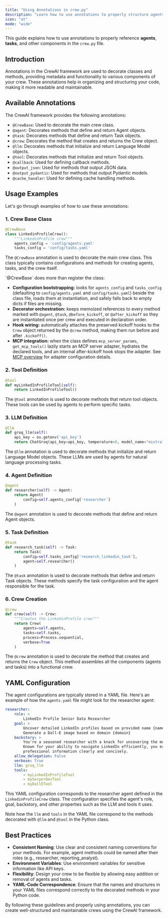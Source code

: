 ```yaml
---
title: "Using Annotations in crew.py"
description: "Learn how to use annotations to properly structure agents, tasks, and components in CrewAI"
icon: "at"
mode: "wide"
---
```


This guide explains how to use annotations to properly reference **agents**, **tasks**, and other components in the `crew.py` file.

## Introduction

Annotations in the CrewAI framework are used to decorate classes and methods, providing metadata and functionality to various components of your crew. These annotations help in organizing and structuring your code, making it more readable and maintainable.

## Available Annotations

The CrewAI framework provides the following annotations:

- `@CrewBase`: Used to decorate the main crew class.
- `@agent`: Decorates methods that define and return Agent objects.
- `@task`: Decorates methods that define and return Task objects.
- `@crew`: Decorates the method that creates and returns the Crew object.
- `@llm`: Decorates methods that initialize and return Language Model objects.
- `@tool`: Decorates methods that initialize and return Tool objects.
- `@callback`: Used for defining callback methods.
- `@output_json`: Used for methods that output JSON data.
- `@output_pydantic`: Used for methods that output Pydantic models.
- `@cache_handler`: Used for defining cache handling methods.

## Usage Examples

Let's go through examples of how to use these annotations:

### 1. Crew Base Class

```python
@CrewBase
class LinkedinProfileCrew():
    """LinkedinProfile crew"""
    agents_config = 'config/agents.yaml'
    tasks_config = 'config/tasks.yaml'
```

The `@CrewBase` annotation is used to decorate the main crew class. This class typically contains configurations and methods for creating agents, tasks, and the crew itself.

<Tip>
`@CrewBase` does more than register the class:

- **Configuration bootstrapping:** looks for `agents_config` and `tasks_config` (defaulting to `config/agents.yaml` and `config/tasks.yaml`) beside the class file, loads them at instantiation, and safely falls back to empty dicts if files are missing.
- **Decorator orchestration:** keeps memoized references to every method marked with `@agent`, `@task`, `@before_kickoff`, or `@after_kickoff` so they are instantiated once per crew and executed in declaration order.
- **Hook wiring:** automatically attaches the preserved kickoff hooks to the `Crew` object returned by the `@crew` method, making them run before and after `.kickoff()`.
- **MCP integration:** when the class defines `mcp_server_params`, `get_mcp_tools()` lazily starts an MCP server adapter, hydrates the declared tools, and an internal after-kickoff hook stops the adapter. See [MCP overview](/en/mcp/overview) for adapter configuration details.
</Tip>

### 2. Tool Definition

```python
@tool
def myLinkedInProfileTool(self):
    return LinkedInProfileTool()
```

The `@tool` annotation is used to decorate methods that return tool objects. These tools can be used by agents to perform specific tasks.

### 3. LLM Definition

```python
@llm
def groq_llm(self):
    api_key = os.getenv('api_key')
    return ChatGroq(api_key=api_key, temperature=0, model_name="mixtral-8x7b-32768")
```

The `@llm` annotation is used to decorate methods that initialize and return Language Model objects. These LLMs are used by agents for natural language processing tasks.

### 4. Agent Definition

```python
@agent
def researcher(self) -> Agent:
    return Agent(
        config=self.agents_config['researcher']
    )
```

The `@agent` annotation is used to decorate methods that define and return Agent objects.

### 5. Task Definition

```python
@task
def research_task(self) -> Task:
    return Task(
        config=self.tasks_config['research_linkedin_task'],
        agent=self.researcher()
    )
```

The `@task` annotation is used to decorate methods that define and return Task objects. These methods specify the task configuration and the agent responsible for the task.

### 6. Crew Creation

```python
@crew
def crew(self) -> Crew:
    """Creates the LinkedinProfile crew"""
    return Crew(
        agents=self.agents,
        tasks=self.tasks,
        process=Process.sequential,
        verbose=True
    )
``` 

The `@crew` annotation is used to decorate the method that creates and returns the `Crew` object. This method assembles all the components (agents and tasks) into a functional crew.

## YAML Configuration

The agent configurations are typically stored in a YAML file. Here's an example of how the `agents.yaml` file might look for the researcher agent:

```yaml
researcher:
    role: >
        LinkedIn Profile Senior Data Researcher
    goal: >
        Uncover detailed LinkedIn profiles based on provided name {name} and domain {domain}
        Generate a Dall-E image based on domain {domain}
    backstory: >
        You're a seasoned researcher with a knack for uncovering the most relevant LinkedIn profiles.
        Known for your ability to navigate LinkedIn efficiently, you excel at gathering and presenting
        professional information clearly and concisely.
    allow_delegation: False
    verbose: True
    llm: groq_llm
    tools:
        - myLinkedInProfileTool
        - mySerperDevTool
        - myDallETool
```

This YAML configuration corresponds to the researcher agent defined in the `LinkedinProfileCrew` class. The configuration specifies the agent's role, goal, backstory, and other properties such as the LLM and tools it uses.

Note how the `llm` and `tools` in the YAML file correspond to the methods decorated with `@llm` and `@tool` in the Python class.

## Best Practices

- **Consistent Naming**: Use clear and consistent naming conventions for your methods. For example, agent methods could be named after their roles (e.g., researcher, reporting_analyst).
- **Environment Variables**: Use environment variables for sensitive information like API keys.
- **Flexibility**: Design your crew to be flexible by allowing easy addition or removal of agents and tasks.
- **YAML-Code Correspondence**: Ensure that the names and structures in your YAML files correspond correctly to the decorated methods in your Python code.

By following these guidelines and properly using annotations, you can create well-structured and maintainable crews using the CrewAI framework. 
